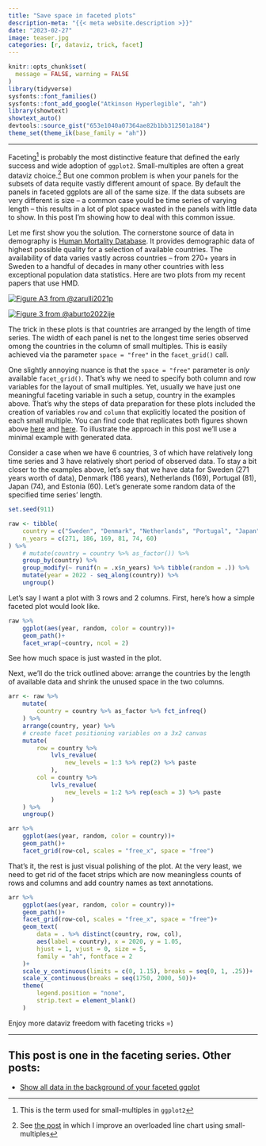 ```yaml
---
title: "Save space in faceted plots"
description-meta: "{{< meta website.description >}}"
date: "2023-02-27"
image: teaser.jpg
categories: [r, dataviz, trick, facet]
---
```



```r
knitr::opts_chunk$set(
  message = FALSE, warning = FALSE
)
library(tidyverse)
sysfonts::font_families()
sysfonts::font_add_google("Atkinson Hyperlegible", "ah")
library(showtext)
showtext_auto()
devtools::source_gist("653e1040a07364ae82b1bb312501a184")
theme_set(theme_ik(base_family = "ah"))
```


***

Faceting[^1] is probably the most distinctive feature that defined the early success and wide adoption of `ggplot2`. Small-multiples are often a great dataviz choice.[^2] But one common problem is when your panels for the subsets of data requite vastly different amount of space. By default the panels in faceted ggplots are all of the same size. If the data subsets are very different is size -- a common case yould be time series of varying length -- this results in a lot of plot space wasted in the panels with little data to show. In this post I'm showing how to deal with this common issue.

Let me first show you the solution. The cornerstone source of data in demography is [Human Mortality Database][hmd]. It provides demographic data of highest possible quality for a selection of available countries. The availability of data varies vastly across countries -- from 270+ years in Sweden to a handful of decades in many other countries with less exceptional population data statistics. Here are two plots from my recent papers that use HMD.


[![Figure A3 from @zarulli2021p](pnas.png)](https://ikashnitsky.github.io/2023/shrink-space/pnas.png){.preview-image}

[![Figure 3 from @aburto2022ije](ije.png)](https://ikashnitsky.github.io/2023/shrink-space/ije.png)  

The trick in these plots is that countries are arranged by the length of time series. The width of each panel is net to the longest time series observed omong the countries in the column of small multiples. This is easily achieved via the parameter `space = "free"` in the `facet_grid()` call. 

One slightly annoying nuance is that the `space = "free"` parameter is *only* available `facet_grid()`. That's why we need to specify both column and row variables for the layout of small multiples. Yet, usually we have just one meaningful faceting variable in such a setup, country in the examples above. That's why the steps of data preparation for these plots included the creation of variables `row` and `column` that explicitly located the position of each small multiple. You can find code that replicates both figures shown above [here][gh-pnas] and [here][gh-ije]. To illustrate the approach in this post we'll use a minimal example with generated data.

Consider a case when we have 6 countries, 3 of which have relatively long time series and 3 have relatively short period of observed data. To stay a bit closer to the examples above, let's say that we have data for Sweden (271 years worth of data), Denmark (186 years), Netherlands (169), Portugal (81), Japan (74), and Estonia (60). Let's generate some random data of the specified time series' length.

```r
set.seed(911)

raw <- tibble(
    country = c("Sweden", "Denmark", "Netherlands", "Portugal", "Japan", "Estonia"),
    n_years = c(271, 186, 169, 81, 74, 60)
) %>% 
    # mutate(country = country %>% as_factor()) %>% 
    group_by(country) %>% 
    group_modify(~ runif(n = .x$n_years) %>% tibble(random = .)) %>% 
    mutate(year = 2022 - seq_along(country)) %>% 
    ungroup()
```

Let's say I want a plot with 3 rows and 2 columns. First, here's how a simple faceted plot would look like.

```r
raw %>% 
    ggplot(aes(year, random, color = country))+
    geom_path()+
    facet_wrap(~country, ncol = 2)
```

See how much space is just wasted in the plot. 

Next, we'll do the trick outlined above: arrange the countries by the length of available data and shrink the unused space in the two columns.

```r
arr <- raw %>% 
    mutate(
        country = country %>% as_factor %>% fct_infreq()
    ) %>%
    arrange(country, year) %>% 
    # create facet positioning variables on a 3x2 canvas
    mutate(
        row = country %>%
            lvls_revalue(
                new_levels = 1:3 %>% rep(2) %>% paste 
            ),
        col = country %>%
            lvls_revalue(
                new_levels = 1:2 %>% rep(each = 3) %>% paste 
            )
    ) %>%
    ungroup()

arr %>% 
    ggplot(aes(year, random, color = country))+
    geom_path()+ 
    facet_grid(row~col, scales = "free_x", space = "free")
```

That's it, the rest is just visual polishing of the plot. At the very least, we need to get rid of the facet strips which are now meaningless counts of rows and columns and add country names as text annotations.

```r
arr %>% 
    ggplot(aes(year, random, color = country))+
    geom_path()+ 
    facet_grid(row~col, scales = "free_x", space = "free")+
    geom_text(
        data = . %>% distinct(country, row, col),
        aes(label = country), x = 2020, y = 1.05,
        hjust = 1, vjust = 0, size = 5, 
        family = "ah", fontface = 2
    )+
    scale_y_continuous(limits = c(0, 1.15), breaks = seq(0, 1, .25))+
    scale_x_continuous(breaks = seq(1750, 2000, 50))+
    theme(
        legend.position = "none",
        strip.text = element_blank()
    )
```


Enjoy more dataviz freedom with faceting tricks =)


[^1]: This is the term used for small-multiples in `ggplot2`
[^2]: See [the post][bg] in which I improve an overloaded line chart using small-multiples

[bg]: https://ikashnitsky.github.io/2020/background-data/
[hmd]: https://www.mortality.org
[gh-pnas]: https://github.com/ikashnitsky/sex-gap-e0-pnas
[gh-ije]: https://github.com/OxfordDemSci/ex2020


    





***

::: {.callout-note}
# This post is one in the **faceting series**. Other posts:
- [Show all data in the background of your faceted ggplot][bg]
:::

